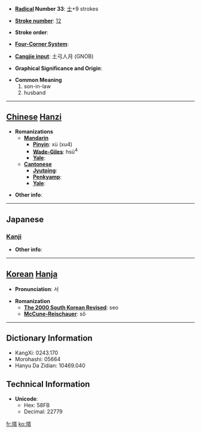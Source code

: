 * '''[[Wiktionary:Chinese radical index| Radical]] Number 33''': [[Wiktionary:Chinese radical index 士|士]]+9 strokes

* '''[[Wiktionary:Chinese total strokes index|Stroke number]]''': [[Wiktionary:Chinese total strokes index 12|12]]

* '''Stroke order''': 

* '''[[Wiktionary:Chinese four corner index|Four-Corner System]]''': 

* '''[[Wiktionary:Chinese Cangjie index|Cangjie input]]''': 土弓人月 (GNOB)

* '''Graphical Significance and Origin''': 

* '''Common Meaning'''
*#son-in-law
*# husband


----

== [[Chinese]] [[Hanzi]] ==

* '''Romanizations'''
** '''[[Mandarin]]'''
*** '''[[Pinyin]]''': xù (xu4)
*** '''[[Wade-Giles]]''': hsü<sup>4</sup>
*** '''[[Yale]]''': 
** '''[[Cantonese]]'''
*** '''[[Jyutping]]''':
*** '''[[Penkyamp]]''': 
*** '''[[Yale]]''': 

* '''Other info''': 

----

==Japanese==
===[[Kanji]]===
{{kanji|on readings=[[せい]] (sei)
|kun readings=[[むこ]] (muko)
}}

* '''Other info''':  

----

== [[Korean]] [[Hanja]] ==

* '''Pronunciation''': 서

* '''Romanization'''
** '''[[The 2000 South Korean Revised Romanization|The 2000 South Korean Revised]]''': seo
** '''[[McCune-Reischauer]]''': sŏ

----

== Dictionary Information ==

* KangXi: 0243.170
* Morohashi: 05664
* Hanyu Da Zidian: 10469.040

== Technical Information ==

* '''Unicode''':
** Hex: 58FB
** Decimal: 22779

[[fr:壻]]
[[ko:壻]]